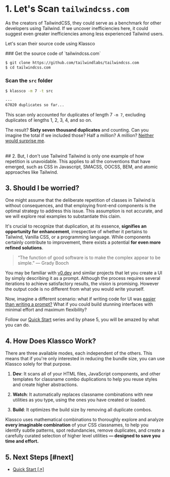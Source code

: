 

# 1. Let's Scan `tailwindcss.com`
As the creators of TailwindCSS, they could serve as a benchmark for other
developers using Tailwind. If we uncover inefficiencies here, it could
suggest even greater inefficiencies among less experienced Tailwind users.

Let's scan their source code using Klassco

<Steps>
### Get the source code of `tailwindcss.com`

```bash
$ git clone https://github.com/tailwindlabs/tailwindcss.com
$ cd tailwindcss.com
```

### Scan the `src` folder

```bash {4}
$ klassco -m 7 -t src

---
67020 duplicates so far...
```
</Steps>

This scan only accounted for duplicates of length 7 `-m 7`, excluding duplicates of lengths 1, 2, 3, 4, and so on.

The result? **Sixty seven thousand duplicates** and counting. Can you imagine
the total if we included those? Half a million? A million? <ins>Neither would
surprise me</ins>.


<br />
## 2. But, I don't use Tailwind
Tailwind is only one example of how repetition is unavoidable. This applies to
all the conventions that have emerged, such as CSS in Javascript, SMACSS,
OOCSS, BEM, and atomic approaches like Tailwind.


## 3. Should I be worried?
One might assume that the deliberate repetition of classes in Tailwind is
without consequences, and that employing front-end components is the optimal
strategy to address this issue. This assumption is not accurate, and we will
explore real examples to substantiate this claim.

It's crucial to recognize that duplication, at its essence, **signifies an
opportunity for enhancement**, irrespective of whether it pertains to
Tailwind, Vanilla CSS, or a programming language. While components certainly
contribute to improvement, there exists a potential **for even more refined
solutions**.


> “The function of good software is to make the complex appear to be simple.” — Grady Booch

You may be familiar with [v0.dev](https://v0.dev) and similar projects that
let you create a UI by simply describing it as a prompt. Although the process
requires several iterations to achieve satisfactory results, the vision is
promising. However the output code is no different from what you would write
yourself.

Now, imagine a different scenario: what if writing code for UI was <ins>easier
than writing a prompt?</ins> What if you could build stunning interfaces with
minimal effort and maximum flexibility?

Follow our [Quick Start](/quick-start) series and by phase 5, you will be amazed by what you can do.


## 4. How Does Klassco Work?
There are three available modes, each independent of the others. This means
that if you're only interested in reducing the bundle size, you can use
Klassco solely for that purpose.

1. **Dev**: It scans all of your HTML files, JavaScript components, and other
   templates for classname combo duplications to help you reuse styles and
   create higher abstractions.

2. **Watch**: It automatically replaces classname combinations with new
   utilities as you type, using the ones you have created or loaded.

3. **Build**: It optimizes the build size by removing all duplicate combos.


Klassco uses mathematical combinations to thoroughly explore and analyze
**every imaginable combination** of your CSS classnames, to help you identify
subtle patterns, spot redundancies, remove duplicates, and create a carefully
curated selection of higher level utilities **— designed to save you time and
effort.**


## 5. Next Steps [#next]
- [Quick Start [&#8599;]](../quick-start)
